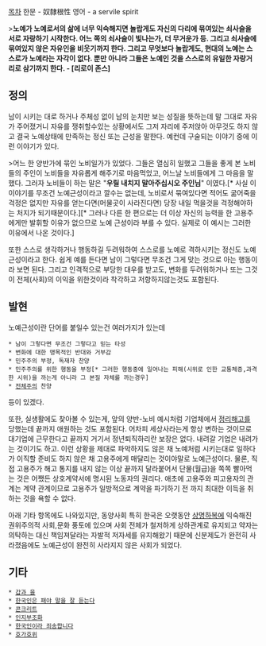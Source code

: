 [[목차]]
한문 - 奴隸根性
영어 - a servile spirit

>'''노예가 노예로서의 삶에 너무 익숙해지면 놀랍게도 자신의 다리에 묶여있는 쇠사슬을 서로 자랑하기 시작한다. 어느 쪽의 쇠사슬이 빛나는가, 더 무거운가 등. 그리고 쇠사슬에 묶여있지 않은 자유인을 비웃기까지 한다. 그리고 무엇보다 놀랍게도, 현대의 노예는 스스로가 노예라는 자각이 없다. 뿐만 아니라 그들은 노예인 것을 스스로의 유일한 자랑거리로 삼기까지 한다. - [리로이 존스]'''

== 정의 ==
남이 시키는 대로 하거나 주체성 없이 남의 눈치만 보는 성질을 뜻하는데 말 그대로 자유가 주어졌거니 자유를 쟁취할수있는 상황에서도 그저 자리에 주저앉아 아무것도 하지 않고 결국 노예상태에 만족하는 정신 또는 근성을 말한다. 예컨데 구술되는 이야기 중에 이런 이야기가 있다.

>어느 한 양반가에 묶인 노비일가가 있었다. 그들은 열심히 일했고 그들을 좋게 본 노비들의 주인이 노비들을 자유롭게 해주기로 마음먹었고, 어느날 노비들에게 그 마음을 말했다. 그러자 노비들이 하는 말은 "'''우릴 내치지 말아주십시오 주인님'''" 이였다.[* 사실 이 이야기를 무조건 노예근성이라고 깔수는 없는데, 노비로서 묶여있다면 적어도 굶어죽을 걱정은 없지만 자유를 얻는다면(머물곳이 사라진다면) 당장 내일 먹을것을 걱정해야하는 처지가 되기때문이다.][* 그러나 다른 한 편으로는 더 이상 자신의 능력을 한 고용주에게만 발휘할 이유가 없으므로 노예 근성이라 부를 수 있다. 실제로 이 예시는 그러한 이유에서 나온 것이다.]

또한 스스로 생각하거나 행동하길 두려워하여 스스로를 노예로 격하시키는 정신도 노예근성이라고 한다. 쉽게 예를 든다면 남이 그렇다면 무조건 그게 맞는 것으로 아는 행동이라 보면 된다. 그리고 인격적으로 부당한 대우를 받고도, 변화를 두려워하거나  또는 그것이 전체(사회)의 이익을 위한것이라 착각하고 저항하지않는것도 포함된다.
== 발현 ==
노예근성이란 단어를 붙일수 있는건 여러가지가 있는데 

 * 남이 그렇다면 무조건 그렇다고 믿는 타성
 * 변화에 대한 맹목적인 반대와 거부감
 * 민주주의 부정, 독재자 찬양
 * 민주주의를 위한 행동을 부정[* 그러한 행동중에 일어나는 피해(시위로 인한 교통체증,과격한 시위)을 까는게 아니라 그 본질 자체를 까는경우]
 * [[전체주의]] 찬양

등이 있겠다.

또한, 실생활에도 찾아볼 수 있는게, 앞의 양반-노비 예시처럼 기업체에서 [[정리해고]]를 당했는데 끝까지 애원하는 것도 포함된다. 어차피 세상사라는게 항상 변하는 것이므로 대기업에 근무한다고 끝까지 거기서 정년퇴직하리란 보장은 없다. 내려갈 기업은 내려가는 것이기도 하고. 이런 상황을 제대로 파악하지도 않은 채 노예처럼 시키는대로 일하다가 이직할 준비도 하지 않은 채 고용주에게 매달리는 것이야말로 노예근성이다. 물론, 직접 고용주가 해고 통지를 내지 않는 이상 끝까지 달라붙어서 단물(월급)을 쪽쪽 빨아먹는 것은 어쨌든 상호계약서에 명시된 노동자의 권리다. 애초에 고용주와 피고용자의 관계는 계약 관계이므로 고용주가 일방적으로 계약을 파기하기 전 까지 최대한 이득을 취하는 것을 욕할 수 없다.

아래 기타 항목에도 나와있지만, 동양사회 특히 한국은 오랫동안 [[상명하복]]에 익숙해진 권위주의적 사회,문화 풍토에 있으며 사회 전체가 철저하게 상하관계로 유지되고 약자는 의탁하는 대신 책임져달라는 자발적 저자세를 유지해왔기 때문에 신분제도가 완전히 사라졌음에도 노예근성이 완전히 사라지지 않은 사회가 되었다.

== 기타 ==
 * [[갑과 을]]
 * [[한국인은 패야 말을 잘 듣는다]]
 * [[콘크리트]]
 * [[인지부조화]]
 * [[한국인이라 죄송합니다]]
 * [[호가호위]]
